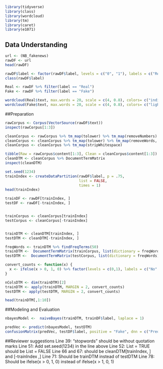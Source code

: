 ```r
library(tidyverse)
library(class)
library(wordcloud)
library(tm)
library(caret)
library(e1071)
```

## Data Understanding

```r
url <- (NB_fakenews)
rawDF <- url
head(rawDF)
```


```r
rawDF$label <- factor(rawDF$label, levels = c("0", "1"), labels = c("Real", "Fake")) %>% factor %>% relevel("Fake")
class(rawDF$label)
```

```r
Real <- rawDF %>% filter(label == "Real")
Fake <- rawDF %>% filter(label == "Fake")

wordcloud(Real$text, max.words = 20, scale = c(4, 0.8), colors= c("indianred1","indianred2","indianred3","indianred"))
wordcloud(Fake$text, max.words = 20, scale = c(4, 0.8), colors= c("lightsteelblue1","lightsteelblue2","lightsteelblue3","lightsteelblue"))
```


##Preparation
```r
rawCorpus <- Corpus(VectorSource(rawDF$text))
inspect(rawCorpus[1:3])

cleanCorpus <- rawCorpus %>% tm_map(tolower) %>% tm_map(removeNumbers)
cleanCorpus <- cleanCorpus %>% tm_map(tolower) %>% tm_map(removeWords, stopwords()) %>% tm_map(removePunctuation)
cleanCorpus <- cleanCorpus %>% tm_map(stripWhitespace)

```
```r
tibble(Raw = rawCorpus$content[1:3], Clean = cleanCorpus$content[1:3])
cleanDTM <- cleanCorpus %>% DocumentTermMatrix
inspect(cleanDTM)
```

```r
set.seed(1234)
trainIndex <- createDataPartition(rawDF$label, p = .75, 
                                  list = FALSE, 
                                  times = 1)
head(trainIndex)
```

```r
trainDF <- rawDF[trainIndex, ]
testDF <- rawDF[-trainIndex, ]


trainCorpus <- cleanCorpus[trainIndex]
testCorpus <- cleanCorpus[-trainIndex]


trainDTM <- cleanDTM[trainIndex, ]
testDTM <- cleanDTM[-trainIndex, ]
```

```r
freqWords <- trainDTM %>% findFreqTerms(50)
trainDTM <-  DocumentTermMatrix(trainCorpus, list(dictionary = freqWords))
testDTM <-  DocumentTermMatrix(testCorpus, list(dictionary = freqWords))
```

```r
convert_counts <- function(x) {
  x <- ifelse(x > 0, 1, 0) %>% factor(levels = c(0,1), labels = c("No", "Yes"))
}

nColsDTM <- dim(trainDTM)[2]
trainDTM <- apply(trainDTM, MARGIN = 2, convert_counts)
testDTM <- apply(testDTM, MARGIN = 2, convert_counts)

head(trainDTM[,1:10])
```

##Modeling and Evaluation
```r
nbayesModel <-  naiveBayes(trainDTM, trainDF$label, laplace = 1)
```

```r
predVec <- predict(nbayesModel, testDTM)
confusionMatrix(predVec, testDF$label, positive = "Fake", dnn = c("Prediction", "True"))
```

##Reviewer suggestions
Line 39: "stopwords" should be without quotation marks
Line 51: Add set.seed(1234) in the line above 
Line 52: List = TRUE should be List = FALSE
Line 66 and 67: should be cleanDTM[trainIndex, ] and [-trainIndex ,]
Line 71: Should be trainDTM instead of testDTM
Line 78: Should be ifelse(x > 0, 1, 0) instead of ifelse(x > 1, 0, 1)